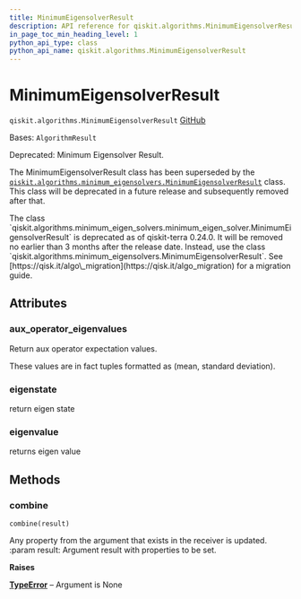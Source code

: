 ```yaml
---
title: MinimumEigensolverResult
description: API reference for qiskit.algorithms.MinimumEigensolverResult
in_page_toc_min_heading_level: 1
python_api_type: class
python_api_name: qiskit.algorithms.MinimumEigensolverResult
---
```


# MinimumEigensolverResult

<span id="qiskit.algorithms.MinimumEigensolverResult" />

`qiskit.algorithms.MinimumEigensolverResult` [GitHub](https://github.com/qiskit/qiskit/tree/stable/0.46/qiskit/algorithms/minimum_eigen_solvers/minimum_eigen_solver.py "view source code")

Bases: `AlgorithmResult`

Deprecated: Minimum Eigensolver Result.

The MinimumEigensolverResult class has been superseded by the [`qiskit.algorithms.minimum_eigensolvers.MinimumEigensolverResult`](qiskit.algorithms.minimum_eigensolvers.MinimumEigensolverResult "qiskit.algorithms.minimum_eigensolvers.MinimumEigensolverResult") class. This class will be deprecated in a future release and subsequently removed after that.

<Admonition title="Deprecated since version 0.24.0" type="danger">
  The class `qiskit.algorithms.minimum_eigen_solvers.minimum_eigen_solver.MinimumEigensolverResult` is deprecated as of qiskit-terra 0.24.0. It will be removed no earlier than 3 months after the release date. Instead, use the class `qiskit.algorithms.minimum_eigensolvers.MinimumEigensolverResult`. See [https://qisk.it/algo\_migration](https://qisk.it/algo_migration) for a migration guide.
</Admonition>

## Attributes

<span id="qiskit.algorithms.MinimumEigensolverResult.aux_operator_eigenvalues" />

### aux\_operator\_eigenvalues

Return aux operator expectation values.

These values are in fact tuples formatted as (mean, standard deviation).

<span id="qiskit.algorithms.MinimumEigensolverResult.eigenstate" />

### eigenstate

return eigen state

<span id="qiskit.algorithms.MinimumEigensolverResult.eigenvalue" />

### eigenvalue

returns eigen value

## Methods

### combine

<span id="qiskit.algorithms.MinimumEigensolverResult.combine" />

`combine(result)`

Any property from the argument that exists in the receiver is updated. :param result: Argument result with properties to be set.

**Raises**

[**TypeError**](https://docs.python.org/3/library/exceptions.html#TypeError "(in Python v3.12)") – Argument is None

